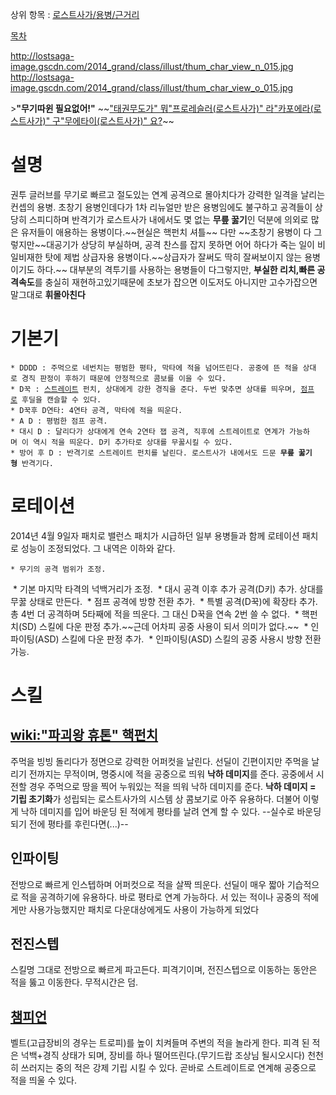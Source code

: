 상위 항목 : [[로스트사가/용병/근거리]]

[[목차]]

http://lostsaga-image.gscdn.com/2014_grand/class/illust/thum_char_view_n_015.jpg
http://lostsaga-image.gscdn.com/2014_grand/class/illust/thum_char_view_o_015.jpg

>'''"무기따윈 필요없어!"'''
~~[["태권무도가" 뭐]][["프로레슬러(로스트사가)" 라]][["카포에라(로스트사가)" 구]][["무에타이(로스트사가)" 요?]]~~

= 설명 =
권투 글러브를 무기로 빠르고 절도있는 연계 공격으로 몰아치다가 강력한 일격을 날리는 컨셉의 용병. 초창기 용병인데다가 1차 리뉴얼만 받은 용병임에도 불구하고 공격들이 상당히 스피디하며 반격기가 로스트사가 내에서도 몇 없는 '''무릎 꿇기'''인 덕분에 의외로 많은 유저들이 애용하는 용병이다.~~현실은 핵펀치 셔틀~~ 다만 ~~초창기 용병이 다 그렇지만~~대공기가 상당히 부실하며, 공격 찬스를 잡지 못하면 어어 하다가 죽는 일이 비일비재한 탓에 제법 상급자용 용병이다.~~상급자가 잘써도 딱히 잘써보이지 않는 용병이기도 하다.~~ 대부분의 격투기를 사용하는 용병들이 다그렇지만, '''부실한 리치,빠른 공격속도'''를 충실히 재현하고있기때문에 초보가 잡으면 이도저도 아니지만 고수가잡으면 말그대로 '''휘몰아친다'''

= 기본기 =
 * DDDD : 주먹으로 네번치는 평범한 평타, 막타에 적을 넘어뜨린다. 공중에 뜬 적을 상대로 경직 판정이 후하기 때문에 안정적으로 콤보를 이을 수 있다.
 * D꾹 : [[스트레이트]] 펀치, 상대에게 강한 경직을 준다. 두번 맞추면 상대를 띄우며, [[점프]]로 후딜을 캔슬할 수 있다.
 * D꾹후 D연타: 4연타 공격, 막타에 적을 띄운다.
 * A D : 평범한 점프 공격.
 * 대시 D : 달리다가 상대에게 연속 2연타 잽 공격, 직후에 스트레이트로 연계가 가능하며 이 역시 적을 띄운다. D키 추가타로 상대를 무꿇시킬 수 있다.
 * 방어 후 D : 반격기로 스트레이트 펀치를 날린다. 로스트사가 내에서도 드문 '''무릎 꿇기형''' 반격기다.

= 로테이션 =
2014년 4월 9일자 패치로 밸런스 패치가 시급하던 일부 용병들과 함께 로테이션 패치로 성능이 조정되었다.
그 내역은 이하와 같다.

 * 무기의 공격 범위가 조정.
 * 기본 마지막 타격의 넉백거리가 조정.
 *  대시 공격 이후 추가 공격(D키) 추가. 상대를 무꿇 상태로 만든다.
 * 점프 공격에 방향 전환 추가.
 * 특별 공격(D꾹)에 확장타 추가.총 4번 더 공격하며 5타째에 적을 띄운다. 그 대신 D꾹을 연속 2번 쓸 수 없다.
 * 핵펀치(SD) 스킬에 다운 판정 추가.~~근데 어차피 공중 사용이 되서 의미가 없다.~~
 *  인파이팅(ASD) 스킬에 다운 판정 추가.
 * 인파이팅(ASD) 스킬의 공중 사용시 방향 전환 가능.

= 스킬 =
== [[wiki:"파괴왕 휴톤" 핵펀치]] ==
주먹을 빙빙 돌리다가 정면으로 강력한 어퍼컷을 날린다. 선딜이 긴편이지만 주먹을 날리기 전까지는 무적이며, 명중시에 적을 공중으로 띄워 '''낙하 데미지'''를 준다. 공중에서 시전할 경우 주먹으로 땅을 찍어 누워있는 적을 띄워 낙하 데미지를 준다.
'''낙하 데미지 = 기립 초기화'''가 성립되는 로스트사가의 시스템 상 콤보기로 아주 유용하다. 더불어 이렇게 낙하 데미지를 입어 바운딩 된 적에게 평타를 날려 연계 할 수 있다. --실수로 바운딩 되기 전에 평타를 후린다면(...)--

== 인파이팅 ==
전방으로 빠르게 인스텝하며 어퍼컷으로 적을 살짝 띄운다. 선딜이 매우 짧아 기습적으로 적을 공격하기에 유용하다. 바로 평타로 연계 가능하다. 서 있는 적이나 공중의 적에게만 사용가능했지만 패치로 다운대상에게도 사용이 가능하게 되었다

== 전진스텝 ==
스킬명 그대로 전방으로 빠르게 파고든다. 피격기이며, 전진스텝으로 이동하는 동안은 적을 뚫고 이동한다. 무적시간은 덤.

== [[챔피언]] ==
벨트(고급장비의 경우는 트로피)를 높이 치켜들며 주변의 적을 놀라게 한다. 피격 된 적은 넉백+경직 상태가 되며, 장비를 하나 떨어뜨린다.(무기드랍 조상님 될시오시다) 천천히 쓰러지는 중의 적은 강제 기립 시킬 수 있다. 곧바로 스트레이트로 연계해 공중으로 적을 띄울 수 있다.
